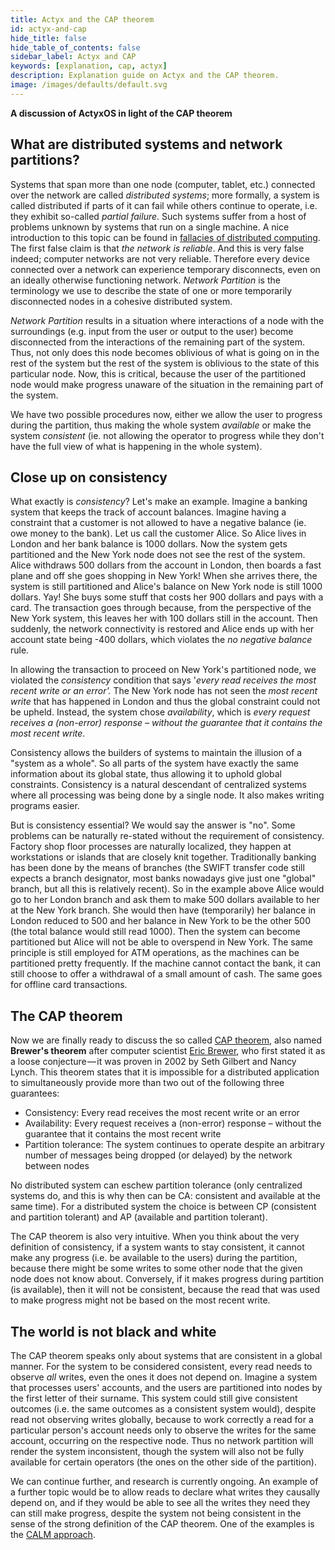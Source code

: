 ```yaml
---
title: Actyx and the CAP theorem
id: actyx-and-cap
hide_title: false
hide_table_of_contents: false
sidebar_label: Actyx and CAP
keywords: [explanation, cap, actyx]
description: Explanation guide on Actyx and the CAP theorem.
image: /images/defaults/default.svg
---
```


**A discussion of ActyxOS in light of the CAP theorem**

## What are distributed systems and network partitions?

Systems that span more than one node (computer, tablet, etc.) connected over the network are called _distributed systems_; more formally, a system is called distributed if parts of it can fail while others continue to operate, i.e. they exhibit so-called _partial failure_. Such systems suffer from a host of problems unknown by systems that run on a single machine. A nice introduction to this topic can be found in [fallacies of distributed computing](https://en.wikipedia.org/wiki/Fallacies_of_distributed_computing#The_fallacies). The first false claim is that _the network is reliable_. And this is very false indeed; computer networks are not very reliable. Therefore every device connected over a network can experience temporary disconnects, even on an ideally otherwise functioning network. _Network Partition_ is the terminology we use to describe the state of one or more temporarily disconnected nodes in a cohesive distributed system.

_Network Partition_ results in a situation where interactions of a node with the surroundings (e.g. input from the user or output to the user) become disconnected from the interactions of the remaining part of the system. Thus, not only does this node becomes oblivious of what is going on in the rest of the system but the rest of the system is oblivious to the state of this particular node. Now, this is critical, because the user of the partitioned node would make progress unaware of the situation in the remaining part of the system.

We have two possible procedures now, either we allow the user to progress during the partition, thus making the whole system _available_ or make the system _consistent_ (ie. not allowing the operator to progress while they don't have the full view of what is happening in the whole system).

## Close up on consistency

What exactly is _consistency_? Let's make an example. Imagine a banking system that keeps the track of account balances. Imagine having a constraint that a customer is not allowed to have a negative balance (ie. owe money to the bank). Let us call the customer Alice. So Alice lives in London and her bank balance is 1000 dollars. Now the system gets partitioned and the New York node does not see the rest of the system. Alice withdraws 500 dollars from the account in London, then boards a fast plane and off she goes shopping in New York! When she arrives there, the system is still partitioned and Alice's balance on New York node is still 1000 dollars. Yay! She buys some stuff that costs her 900 dollars and pays with a card. The transaction goes through because, from the perspective of the New York system, this leaves her with 100 dollars still in the account. Then suddenly, the network connectivity is restored and Alice ends up with her account state being -400 dollars, which violates the _no negative balance_ rule.

In allowing the transaction to proceed on New York's partitioned node, we violated the _consistency_ condition that says '_every read receives the most recent write or an error'._ The New York node has not seen the _most recent write_ that has happened in London and thus the global constraint could not be upheld. Instead, the system chose _availability_, which is _every request receives a (non-error) response – without the guarantee that it contains the most recent write_.

Consistency allows the builders of systems to maintain the illusion of a "system as a whole". So all parts of the system have exactly the same information about its global state, thus allowing it to uphold global constraints. Consistency is a natural descendant of centralized systems where all processing was being done by a single node. It also makes writing programs easier.

But is consistency essential? We would say the answer is "no". Some problems can be naturally re-stated without the requirement of consistency. Factory shop floor processes are naturally localized, they happen at workstations or islands that are closely knit together. Traditionally banking has been done by the means of branches (the SWIFT transfer code still expects a branch designator, most banks nowadays give just one "global" branch, but all this is relatively recent). So in the example above Alice would go to her London branch and ask them to make 500 dollars available to her at the New York branch. She would then have (temporarily) her balance in London reduced to 500 and her balance in New York to be the other 500 (the total balance would still read 1000). Then the system can become partitioned but Alice will not be able to overspend in New York. The same principle is still employed for ATM operations, as the machines can be partitioned pretty frequently. If the machine cannot contact the bank, it can still choose to offer a withdrawal of a small amount of cash. The same goes for offline card transactions.

## The CAP theorem

Now we are finally ready to discuss the so called [CAP theorem](https://en.wikipedia.org/wiki/CAP_theorem), also named **Brewer's theorem** after computer scientist [Eric Brewer](<https://en.wikipedia.org/wiki/Eric_Brewer_(scientist)>), who first stated it as a loose conjecture — it was proven in 2002 by Seth Gilbert and Nancy Lynch. This theorem states that it is impossible for a distributed application to simultaneously provide more than two out of the following three guarantees:

- Consistency: Every read receives the most recent write or an error
- Availability: Every request receives a (non-error) response – without the guarantee that it contains the most recent write
- Partition tolerance: The system continues to operate despite an arbitrary number of messages being dropped (or delayed) by the network between nodes

No distributed system can eschew partition tolerance (only centralized systems do, and this is why then can be CA: consistent and available at the same time). For a distributed system the choice is between CP (consistent and partition tolerant) and AP (available and partition tolerant).

The CAP theorem is also very intuitive. When you think about the very definition of consistency, if a system wants to stay consistent, it cannot make any progress (i.e. be available to the users) during the partition, because there might be some writes to some other node that the given node does not know about. Conversely, if it makes progress during partition (is available), then it will not be consistent, because the read that was used to make progress might not be based on the most recent write.

## The world is not black and white

The CAP theorem speaks only about systems that are consistent in a global manner. For the system to be considered consistent, every read needs to observe _all_ writes, even the ones it does not depend on. Imagine a system that processes users' accounts, and the users are partitioned into nodes by the first letter of their surname. This system could still give consistent outcomes (i.e. the same outcomes as a consistent system would), despite read not observing writes globally, because to work correctly a read for a particular person's account needs only to observe the writes for the same account, occurring on the respective node. Thus no network partition will render the system inconsistent, though the system will also not be fully available for certain operators (the ones on the other side of the partition).

We can continue further, and research is currently ongoing. An example of a further topic would be to allow reads to declare what writes they causally depend on, and if they would be able to see all the writes they need they can still make progress, despite the system not being consistent in the sense of the strong definition of the CAP theorem. One of the examples is the [CALM approach](https://blog.acolyer.org/2019/03/06/keeping-calm-when-distributed-consistency-is-easy/).
